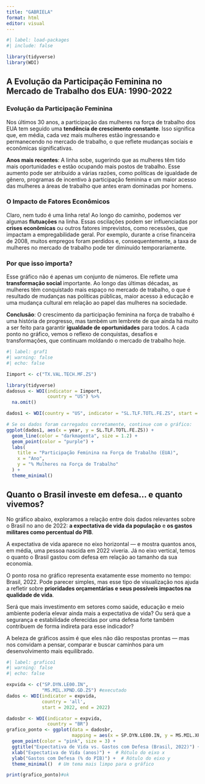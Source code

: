 ---
title: "GABRIELA"
format: html
editor: visual
---

```{r}
#| label: load-packages
#| include: false

library(tidyverse)
library(WDI)
```

## A Evolução da Participação Feminina no Mercado de Trabalho dos EUA: 1990-2022

### **Evolução da Participação Feminina**

Nos últimos 30 anos, a participação das mulheres na força de trabalho dos EUA tem seguido uma **tendência de crescimento constante**. Isso significa que, em média, cada vez mais mulheres estão ingressando e permanecendo no mercado de trabalho, o que reflete mudanças sociais e econômicas significativas.

**Anos mais recentes**: A linha sobe, sugerindo que as mulheres têm tido mais oportunidades e estão ocupando mais postos de trabalho. Esse aumento pode ser atribuído a várias razões, como políticas de igualdade de gênero, programas de incentivo à participação feminina e um maior acesso das mulheres a áreas de trabalho que antes eram dominadas por homens.

### **O Impacto de Fatores Econômicos**

Claro, nem tudo é uma linha reta! Ao longo do caminho, podemos ver algumas **flutuações** na linha. Essas oscilações podem ser influenciadas por **crises econômicas** ou outros fatores imprevistos, como recessões, que impactam a empregabilidade geral. Por exemplo, durante a crise financeira de 2008, muitos empregos foram perdidos e, consequentemente, a taxa de mulheres no mercado de trabalho pode ter diminuído temporariamente.

### **Por que isso importa?**

Esse gráfico não é apenas um conjunto de números. Ele reflete uma **transformação social** importante. Ao longo das últimas décadas, as mulheres têm conquistado mais espaço no mercado de trabalho, o que é resultado de mudanças nas políticas públicas, maior acesso à educação e uma mudança cultural em relação ao papel das mulheres na sociedade.

**Conclusão**: O crescimento da participação feminina na força de trabalho é uma história de progresso, mas também um lembrete de que ainda há muito a ser feito para garantir **igualdade de oportunidades** para todos. A cada ponto no gráfico, vemos o reflexo de conquistas, desafios e transformações, que continuam moldando o mercado de trabalho hoje.

```{r}
#| label: graf1
#| warning: false
#| echo: false

Iimport <- c("TX.VAL.TECH.MF.ZS")

library(tidyverse)
dadosus <- WDI(indicator = Iimport,
               country = "US") %>% 
  na.omit()

dados1 <- WDI(country = "US", indicator = "SL.TLF.TOTL.FE.ZS", start = 1990, end = 2022)

# Se os dados foram carregados corretamente, continue com o gráfico:
ggplot(dados1, aes(x = year, y = SL.TLF.TOTL.FE.ZS)) +
  geom_line(color = "darkmagenta", size = 1.2) +
  geom_point(color = "purple") +
  labs(
    title = "Participação Feminina na Força de Trabalho (EUA)",
    x = "Ano",
    y = "% Mulheres na Força de Trabalho"
  ) +
  theme_minimal()

```

## Quanto o Brasil investe em defesa... e quanto vivemos?

No gráfico abaixo, exploramos a relação entre dois dados relevantes sobre o Brasil no ano de 2022: **a expectativa de vida da população** e **os gastos militares como percentual do PIB**.

A expectativa de vida aparece no eixo horizontal — e mostra quantos anos, em média, uma pessoa nascida em 2022 viveria. Já no eixo vertical, temos o quanto o Brasil gastou com defesa em relação ao tamanho da sua economia.

O ponto rosa no gráfico representa exatamente esse momento no tempo: Brasil, 2022. Pode parecer simples, mas esse tipo de visualização nos ajuda a refletir sobre **prioridades orçamentárias e seus possíveis impactos na qualidade de vida**.

Será que mais investimento em setores como saúde, educação e meio ambiente poderia elevar ainda mais a expectativa de vida? Ou será que a segurança e estabilidade oferecidas por uma defesa forte também contribuem de forma indireta para esse indicador?

A beleza de gráficos assim é que eles não dão respostas prontas — mas nos convidam a pensar, comparar e buscar caminhos para um desenvolvimento mais equilibrado.

```{r}
#| label: grafico1
#| warning: false
#| echo: false

expvida <- c("SP.DYN.LE00.IN",
             "MS.MIL.XPND.GD.ZS") #executado
dados <- WDI(indicator = expvida,
             country = 'all', 
             start = 2022, end = 2022)

dadosbr <- WDI(indicator = expvida,
               country = "BR")
grafico_ponto <- ggplot(data = dadosbr, 
                        mapping = aes(x = SP.DYN.LE00.IN, y = MS.MIL.XPND.GD.ZS)) +
  geom_point(color = "pink", size = 3) + 
  ggtitle("Expectativa de Vida vs. Gastos com Defesa (Brasil, 2022)") +  # Título do gráfico
  xlab("Expectativa de Vida (anos)") +  # Rótulo do eixo x
  ylab("Gastos com Defesa (% do PIB)") +  # Rótulo do eixo y
  theme_minimal()  # Um tema mais limpo para o gráfico

print(grafico_ponto)#ok
  

```
